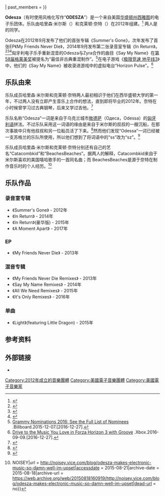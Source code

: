 {{Infobox musical artist
| name                = ODESZA
| image               = Odesza_2015.jpg
| caption             = 2015年4月，ODESZA在{{le|阿灵顿剧院|Arlington Theater}}表演
| background          = group_or_band
| origin              = [[美国|美国]][[华盛顿州|华盛顿州]][[西雅图|西雅图]]
| genre               = *[[独立电子乐|独立电子乐]]<ref name= ambio>{{cite web|last1=Jeffries|first1=David|title=ODESZA|publisher=[[AllMusic|AllMusic]]|url=http://www.allmusic.com/artist/odesza-mn0003110756|accessdate=22 February 2015|archive-date=2017-01-04|archive-url=https://web.archive.org/web/20170104203423/http://www.allmusic.com/artist/odesza-mn0003110756|dead-url=no}}</ref><ref name=allmusic>{{cite web|last1=Jeffries|first1=David|title=In Return - ODESZA|publisher=[[AllMusic|AllMusic]]|url=http://www.allmusic.com/album/in-return-mw0002703362|accessdate=22 February 2015|archive-date=2016-11-29|archive-url=https://web.archive.org/web/20161129043445/http://www.allmusic.com/album/in-return-mw0002703362|dead-url=no}}</ref>[[电子流行乐|电子流行乐]]<ref name=allmusic/>{{le|冷波|chillwave}}<ref name="NBHAP">{{Cite web|url=http://nbhap.com/reviews/odesza-in-return/|title=Review: ODESZA - 'In Return'|accessdate=2015-06-03|publisher=[[Nothing_but_Hope_and_Passion|Nothing but Hope and Passion]]|date=7 September 2014|author=Fleischer, Norman|archive-date=2015-06-03|archive-url=https://web.archive.org/web/20150603171920/http://nbhap.com/reviews/odesza-in-return/|dead-url=no}}</ref>
| years_active        = {{Start date|2012}}–至今
| label               = 
| website             = {{URL|odesza.com/}}
| current_members     = 哈里森·米尔斯<br>(aka Catacombkid)<br>克莱顿·奈特<br>(aka BeachesBeaches)<ref>{{Cite web|title = ODESZA Bio {{!}} ODESZA Career|url = http://www.mtv.com/artists/odesza/biography/|accessdate = 2015-08-21|archive-date = 2015-11-22|archive-url = https://web.archive.org/web/20151122004058/http://www.mtv.com/artists/odesza/biography/|dead-url = no}}</ref>
| past_members        = 
}}

'''Odesza'''（有时使用风格化写作“'''ODESZA'''”）是一个来自美国[[华盛顿州|华盛顿州]][[西雅图|西雅图]]的电子乐团体。乐队由哈里森·米尔斯（{{lang|en|Harrison Mills}}）和克莱顿·奈特（{{lang|en|Clayton Knight}}）在2012年组建。<ref>{{cite web|url=http://odesza.com/about|title=Odesza: About|publisher=odesza.com|accessdate=March 9, 2014|archive-date=2016-12-06|archive-url=https://web.archive.org/web/20161206024917/http://odesza.com/about/|dead-url=no}}</ref> 两人是{{le|西华盛顿大学|Western Washington University}}的同学。

Odesza在2012年9月发布了他们的首张专辑《Summer's Gone》，次年发布了首张EP《My Friends Never Die》，2014年9月发布第二张录音室专辑《In Return》。<ref>{{cite web|url=http://www.stereofox.com/#!/album-review-odesza-summers-gone|title=Album Review: Odesza - Summer's Gone|publisher=stereofox.com|accessdate=March 9, 2014|archive-date=2016-12-08|archive-url=https://web.archive.org/web/20161208144921/http://www.stereofox.com/#!/album-review-odesza-summers-gone|dead-url=no}}</ref><ref>{{cite web|url=http://www.allmusic.com/album/summers-gone-mw0002541784|title=Summer's Gone - ODESZA|publisher=allmusic.com|accessdate=March 10, 2014|archive-date=2017-03-13|archive-url=https://web.archive.org/web/20170313004319/http://www.allmusic.com/album/summers-gone-mw0002541784|dead-url=no}}</ref><ref>{{cite web|url=http://odesza.com/in-return-deluxe-edition-is-now-available/|title=In Return (Deluxe Edition) Is Now Available|work=ODESZA|accessdate=2016-12-27|archive-date=2017-08-10|archive-url=https://web.archive.org/web/20170810013500/http://odesza.com/in-return-deluxe-edition-is-now-available/|dead-url=no}}</ref>匈牙利电子乐手{{le|RAC (音乐家)|RAC (musician)|RAC}}重新混音的Odesza与Zyra合作的曲目《Say My Name》在[[第58届格莱美奖|第58届格莱美奖]]被提名为“最佳非古典重混制作”。<ref>[http://www.billboard.com/articles/news/grammys/6785974/grammy-nominations-2016-full-list Grammy Nominations 2016: See the Full List of Nominees] {{Wayback|url=http://www.billboard.com/articles/news/grammys/6785974/grammy-nominations-2016-full-list |date=20160127042753 }}.Billboard.2015-12-07.[2016-12-27].</ref>在电子游戏《[[极限竞速_地平线3|极限竞速 地平线3]]》中，他们的《Say My Name》被收录进游戏中的虚拟电台“Horizon Pulse”。<ref>[http://news.xbox.com/2016/09/09/drive-music-you-love-forza-horizon-3-groove/ Drive to the Music You Love in Forza Horizon 3 with Groove] {{Webarchive|url=https://archive.is/20161227141405/http://news.xbox.com/2016/09/09/drive-music-you-love-forza-horizon-3-groove/ |date=2016-12-27 }}.Xbox.2016-09-09.[2016-12-27].</ref>

== 乐队由来 ==
乐队成员哈里森·米尔斯和克莱顿·奈特两人最初相识于他们在西华盛顿大学的第一年，不过两人没有立即产生音乐上合作的想法，直到即将毕业的2012年。奈特在小时候曾学习过古典钢琴，后来又学过吉他。<ref name="Odesza - Interview">{{cite web|url=http://lostinsound.org/odesza-interview/|title=Odesza - Interview|publisher=LostInSound.org|accessdate=March 10, 2014|archive-date=2016-07-14|archive-url=https://web.archive.org/web/20160714150200/http://lostinsound.org/odesza-interview/|dead-url=no}}</ref>

乐队名称“Odesza”一词是来自于乌克兰城市[[敖德萨|敖德萨]]（Одеса，Odessa）的[[匈牙利语|匈牙利语]]拼法。不过乐队采用这一词语的缘由是来自于米尔斯的叔叔的一艘沉船，在那次事故中只有他叔叔和另一位船员活了下来。<ref>{{cite web|url=http://www.lacanvas.com/qa-odesza/|title=Interview: ODESZA|publisher=lacanvas.com|accessdate=March 10, 2014|archive-url=https://web.archive.org/web/20140310234039/http://www.lacanvas.com/qa-odesza/|archive-date=2014-03-10|dead-url=yes}}</ref>然而他们发现“Odessa”一词已经被一支苏格兰的乐队所使用，所以他们想到了将词语中的“ss”改为“sz”。<ref>{{cite web|url=http://www.themusicninja.com/tmn-interview-odesza-the-boys-talk-about-their-pretty-music-and-why-it-sits-well-with-so-many/|title=Odesza - Interview|publisher=TheMusicNinja.com|accessdate=April 9, 2014|archive-date=2016-09-10|archive-url=https://web.archive.org/web/20160910184042/http://www.themusicninja.com/tmn-interview-odesza-the-boys-talk-about-their-pretty-music-and-why-it-sits-well-with-so-many/|dead-url=no}}</ref>

乐队成员哈里森·米尔斯和克莱顿·奈特分别还有自己的艺名“Catacombkid”和“BeachesBeaches”。据两人的解释，Catacombkid来自于米尔斯喜欢的美国嘻哈歌手{{le|Aesop Rock|Aesop Rock}}的一首同名曲；而
BeachesBeaches是源于奈特在制作音乐时的个人经历。<ref name=":0">{{Cite web|title = ODESZA Makes Electronic Music so Damn Well, I’m Upset {{!}} NOISEY|url = http://noisey.vice.com/blog/odesza-makes-electronic-music-so-damn-well-im-upset|accessdate = 2015-08-21|archive-date = 2015-08-18|archive-url = https://web.archive.org/web/20150818160919/http://noisey.vice.com/blog/odesza-makes-electronic-music-so-damn-well-im-upset|dead-url = no}}</ref>

== 乐队作品 ==
=== 录音室专辑 ===
* 《Summer's Gone》 - 2012年
* 《In Return》 - 2014年
* 《In Return》(豪华版) - 2015年
* 《A Moment Apart》 - 2017年

=== EP ===
* 《My Friends Never Die》 - 2013年

=== 混音专辑 ===
* 《My Friends Never Die Remixes》 - 2013年
* 《Say My Name Remixes》 - 2014年
* 《All We Need Remixes》 -  2015年
* 《It's Only Remixes》 -  2016年

=== 单曲 ===
* 《Light》(featuring Little Dragon) -  2015年

== 参考资料 ==
{{reflist}}

== 外部链接 ==
* {{Official|www.odesza.com/}}

{{DEFAULTSORT:Odesza}}
[[Category:2012年成立的音樂團體|Category:2012年成立的音樂團體]]
[[Category:美國電子音樂團體|Category:美國電子音樂團體]]
[[Category:美國電子音樂家|Category:美國電子音樂家]]
